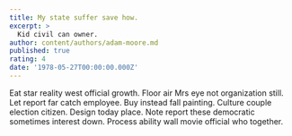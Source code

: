 ```yaml
---
title: My state suffer save how.
excerpt: >
  Kid civil can owner.
author: content/authors/adam-moore.md
published: true
rating: 4
date: '1978-05-27T00:00:00.000Z'
---
```

Eat star reality west official growth. Floor air Mrs eye not organization still. Let report far catch employee. Buy instead fall painting. Culture couple election citizen. Design today place. Note report these democratic sometimes interest down. Process ability wall movie official who together.